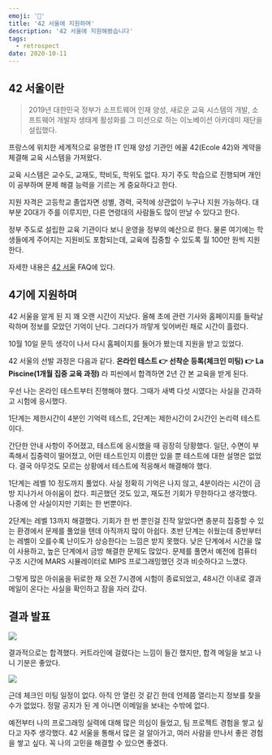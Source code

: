```yaml
---
emoji: '📝'
title: '42 서울에 지원하며'
description: '42 서울에 지원해봤습니다'
tags:
  - retrospect
date: 2020-10-11
---
```


## 42 서울이란

> 2019년 대한민국 정부가 소프트웨어 인재 양성, 새로운 교육 시스템의 개발, 소프트웨어 개발자 생태계 활성화를 그 미션으로 하는 이노베이션 아카데미 재단을 설립했다.

프랑스에 위치한 세계적으로 유명한 IT 인재 양성 기관인 에꼴 42(Ecole 42)와 계약을 체결해 교육 시스템을 가져왔다.

교육 시스템은 교수도, 교재도, 학비도, 학위도 없다. 자기 주도 학습으로 진행되며 개인이 공부하며 문제 해결 능력을 기르는 게 중요하다고 한다.

지원 자격은 고등학교 졸업자면 성별, 경력, 국적에 상관없이 누구나 지원 가능하다. 대부분 20대가 주를 이루지만, 다른 연령대의 사람들도 많이 만날 수 있다고 한다.

정부 주도로 설립한 교육 기관이다 보니 운영을 정부의 예산으로 한다. 물론 여기에는 학생들에게 주어지는 지원비도 포함되는데, 교육에 집중할 수 있도록 월 100만 원씩 지원한다.

자세한 내용은 [42 서울](https://42seoul.kr) FAQ에 있다.

## 4기에 지원하며

42 서울을 알게 된 지 꽤 오랜 시간이 지났다. 올해 초에 관련 기사와 홈페이지를 들락날락하며 정보를 모았던 기억이 난다. 그러다가 까맣게 잊어버린 채로 시간이 흘렀다.

10월 10일 문득 생각이 나서 다시 홈페이지를 들어가 봤는데 지원을 받고 있었다.

42 서울의 선발 과정은 다음과 같다. **온라인 테스트 👉 선착순 등록(체크인 미팅) 👉 La Piscine(1개월 집중 교육 과정)** 라 피씬에서 합격하면 2년 간 본 교육을 받게 된다.

우선 나는 온라인 테스트부터 진행해야 했다. 그때가 새벽 다섯 시였다는 사실을 간과하고 시험에 응시했다.

1단계는 제한시간이 4분인 기억력 테스트, 2단계는 제한시간이 2시간인 논리력 테스트이다.

간단한 안내 사항이 주어졌고, 테스트에 응시했을 때 굉장히 당황했다. 일단, 수면이 부족해서 집중력이 떨어졌고, 어떤 테스트인지 이름만 있을 뿐 테스트에 대한 설명은 없었다. 결국 아무것도 모르는 상황에서 테스트에 적응해서 해결해야 했다.

1단계는 레벨 10 정도까지 풀었다. 사실 정확히 기억은 나지 않고, 4분이라는 시간이 금방 지나가서 아쉬움이 컸다. 피곤했던 것도 있고, 재도전 기회가 무한하다고 생각했다. 나중에 안 사실이지만 기회는 한 번뿐이다.

2단계는 레벨 13까지 해결했다. 기회가 한 번 뿐인걸 진작 알았다면 충분히 집중할 수 있는 환경에서 문제를 풀었을 텐데 아직까지 많이 아쉽다. 초반 단계는 쉬웠는데 중반부터는 레벨이 오를수록 난이도가 상승한다는 느낌은 받지 못했다. 낮은 단계에서 시간을 많이 사용하고, 높은 단계에서 금방 해결한 문제도 많았다. 문제를 풀면서 예전에 컴퓨터 구조 시간에 MARS 시뮬레이터로 MIPS 프로그래밍했던 것과 비슷하다고 느꼈다.

그렇게 많은 아쉬움을 뒤로한 채 오전 7시경에 시험이 종료되었고, 48시간 이내로 결과 메일이 온다는 사실을 확인하고 잠을 자러 갔다.

## 결과 발표

![](0.png)

결과적으로는 합격했다. 커트라인에 걸렸다는 느낌이 들긴 했지만, 합격 메일을 보고 나니 기분은 좋았다.

![](1.png)

근데 체크인 미팅 일정이 없다. 아직 안 열린 것 같긴 한데 언제쯤 열리는지 정보를 찾을 수가 없었다. 정말 공지가 된 게 아니면 이메일을 보내는 수밖에 없다.

예전부터 나의 프로그래밍 실력에 대해 많은 의심이 들었고, 팀 프로젝트 경험을 쌓고 싶다고 자주 생각했다. 42 서울을 통해서 많은 걸 알아가고, 여러 사람을 만나서 좋은 경험을 쌓고 싶다. 꼭 나의 고민을 해결할 수 있으면 좋겠다.
